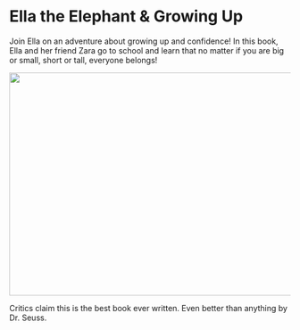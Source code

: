 # Ella the Elephant & Growing Up

Join Ella on an adventure about growing up and confidence! In this book, Ella and her friend Zara go to school and learn that no matter if you are big or small, short or tall, everyone belongs!

<a href="https://www.amazon.com/dp/B0C4K3QCDC">
  <img
    src="/images/cover.png"
    height="400px"
    width="516px"
    style={{ maxHeight: "100%", maxWidth: "100%" }}
    target="_blank"
  />
</a>

Critics claim this is the best book ever written. Even better than anything by Dr. Seuss.
